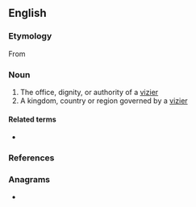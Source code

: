 ==English==

===Etymology===
From {{uder|en|fr|-}}

===Noun===
{{en-noun}}

# The office, dignity, or authority of a [[vizier]]
# A kingdom, country or region governed by a [[vizier]]

====Related terms====
* {{l|en|vizier}}

===References===
{{Webster 1913}}

===Anagrams===
* {{anagrams|en|a=aeeiirtvz|varietize}}